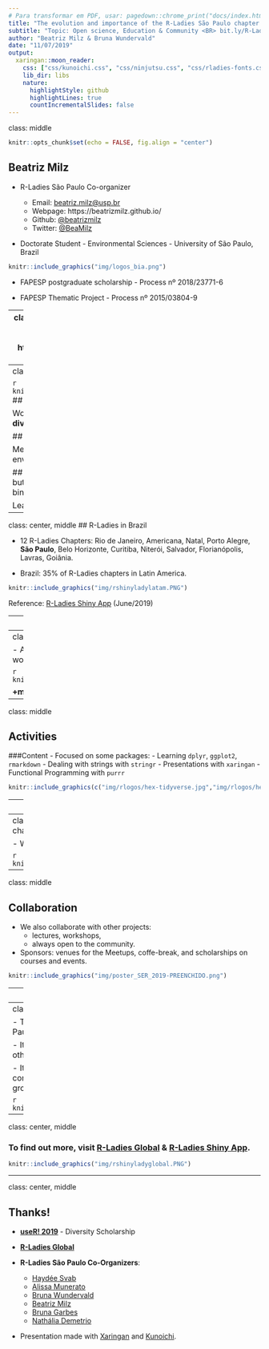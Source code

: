```yaml
---
# Para transformar em PDF, usar: pagedown::chrome_print("docs/index.html")
title: "The evolution and importance of the R-Ladies São Paulo chapter in Brazil "
subtitle: "Topic: Open science, Education & Community <BR> bit.ly/R-LadiesSP"
author: "Beatriz Milz & Bruna Wundervald"
date: "11/07/2019"
output:
  xaringan::moon_reader:
    css: ["css/kunoichi.css", "css/ninjutsu.css", "css/rladies-fonts.css"]
    lib_dir: libs
    nature:
      highlightStyle: github
      highlightLines: true
      countIncrementalSlides: false
---
```

class: middle
```r
knitr::opts_chunk$set(echo = FALSE, fig.align = "center")
```


## Beatriz Milz
- R-Ladies São Paulo Co-organizer

  - Email: <a href="mailto:beatriz.milz@usp.br">beatriz.milz@usp.br</a>
  - Webpage: https://beatrizmilz.github.io/ 
  - Github: <a href="http://github.com/beatrizmilz">@beatrizmilz</a>
  - Twitter: <a href="http://twitter.com/beatrizmilz">@BeaMilz</a> 

- Doctorate Student - Environmental Sciences - University of São Paulo, Brazil
```r
knitr::include_graphics("img/logos_bia.png")
```
-  FAPESP postgraduate scholarship - Process nº 2018/23771-6 

- FAPESP Thematic Project - Process nº 2015/03804-9 

---
class: middle
## Bruna Wundervald
- R-Ladies São Paulo Co-organizer
  - Email: <a href="brunadaviesw@gmail.com">brunadaviesw@gmail.com</a>
  - Webpage: https://brunaw.com 
  - Github: <a href="http://github.com/brunaw">@brunaw</a>
  - Twitter: <a href="http://twitter.com/bwundervald">@bwundervald</a>

- Ph.D. Candidate in Statistics at Maynooth University, Ireland

- Science Foundation Ireland Career Development Award grant number
17/CDA/4695

```r
knitr::include_graphics("img/SFI.jpg")
```



---
class:  center, middle

```r
knitr::include_graphics("img/hexlogorladies.jpeg")
```
## What is R-Ladies?

Worldwide organization that  promotes **gender diversity** in the `R` community. 

## How?

Meetups and mentorship in a friendly and safe environment. 


## For whom?
Underrepresented genders - including but not limited to:
  - cis/trans women, trans men, non-binary, genderqueer, agender


Learn more: [About us - R-Ladies](https://rladies.org/about-us/)




---
class:  center, middle
## R-Ladies in Brazil

- 12 R-Ladies Chapters:
Rio de Janeiro, Americana, Natal, Porto Alegre, **São Paulo**, Belo Horizonte, Curitiba, Niterói, Salvador, Florianópolis, Lavras, Goiânia.

- Brazil: 35% of R-Ladies chapters in Latin America.

```r
knitr::include_graphics("img/rshinyladylatam.PNG")
```

Reference: [R-Ladies Shiny App](https://gqueiroz.shinyapps.io/rshinylady/)  (June/2019)

---
class:  center, middle

## R-Ladies São Paulo

```r
knitr::include_graphics("img/1meetupsp.jpeg")
```
- **First R-Ladies São Paulo Meetup** - August/2018

- **+430 members** - June/2019 

---
class: middle
## Activities

- Already held 10 events, including:
  - meetups, 
  - workshops, 
  - datathons.


```r
knitr::include_graphics("img/foto_loggi.jpeg")
```

**+meetings are monthly being planned!**

---
class: middle

## Activities

###Content - Focused on some packages:
- Learning `dplyr`, `ggplot2`, `rmarkdown`
- Dealing with strings with `stringr`
- Presentations with `xaringan`
- Functional Programming with `purrr`

```r
knitr::include_graphics(c("img/rlogos/hex-tidyverse.jpg","img/rlogos/hex-dplyr.png","img/rlogos/hex-stringr.png", "img/rlogos/hex-ggplot2.png", "img/rlogos/hex-purrr.jpg", "img/rlogos/hex-rmarkdown.png", "img/rlogos/hex-xaringan.png"))
```

---
class: middle

## Activities

###Content - Focused on case presentations:

- Exploring Open Data
- Google Analytics Data extraction
- News article with electoral data
- Economics and Transportation DataViz

```r
knitr::include_graphics("img/Rplot-highchart.png")
```


---
class: middle
## Activities: partnership with other chapters

- Workshop with R-Ladies Niterói (May/2019).

```r
knitr::include_graphics("img/rladiesniteroi.jpeg")
```
---
class: middle

## Collaboration

- We also collaborate with other projects:
  - lectures, workshops,
  - always open to the community.  

- Sponsors: venues for the Meetups, coffe-break, and scholarships on courses and events.

```r
knitr::include_graphics("img/poster_SER_2019-PREENCHIDO.png")
```

---
class: middle

## Important points!

- The group provides a safe environment for people interested in `R`. 
   - Code of conduct: [https://github.com/rladies/starter-kit/wiki/Code-of-Conduct#portuguese](https://github.com/rladies/starter-kit/wiki/Code-of-Conduct#portuguese)

- All of the content presented is made available freely on github in portuguese:

   - [https://github.com/rladies/meetup-presentations_sao-paulo](https://github.com/rladies/meetup-presentations_sao-paulo)

- **All of the activities are free to attend**

  - The gratuity is very relevant in the Brazilian context:
  the few `R` courses available in Portuguese are often expensive, and there is no other active `R` group in São Paulo (the biggest city in Brazil!) that provides this type of content free of charge.

---
class: middle
## Conclusion

- The increasing popularity of the R-Ladies São Paulo shows us how important it is to support it, 

- It can be the key to motivate the creation of other chapters in Brazil, 

- It helps to increase the strength of the Brazilian R community and the inclusion of underrepresented groups. 

```r
knitr::include_graphics("img/alissonhorst.jpg")
```

---
class:  center, middle

### To find out  more, visit [R-Ladies Global](https://rladies.org/) & [R-Ladies Shiny App](https://gqueiroz.shinyapps.io/rshinylady/).

```r
knitr::include_graphics("img/rshinyladyglobal.PNG")
```

---
class:  center, middle

## Thanks!

- **[useR! 2019](https://user2019.r-project.org/)** - Diversity Scholarship

- **[R-Ladies Global](https://rladies.org/)**

- **R-Ladies São Paulo Co-Organizers**: 
  - [Haydée Svab](https://www.linkedin.com/in/hsvab/)
  - [Alissa Munerato](https://br.linkedin.com/in/alissa-munerato-1b0501103)
  - [Bruna Wundervald](http://brunaw.com/)
  - [Beatriz Milz](https://beatrizmilz.github.io/)
  - [Bruna Garbes](https://github.com/brunagarbes)
  - [Nathália Demetrio](https://github.com/natydemi)


- Presentation made with [Xaringan](https://github.com/yihui/xaringan) and [Kunoichi](https://github.com/emitanaka/ninja-theme).
